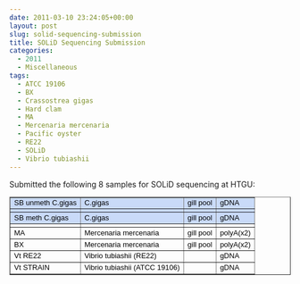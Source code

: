 ```yaml
---
date: 2011-03-10 23:24:05+00:00
layout: post
slug: solid-sequencing-submission
title: SOLiD Sequencing Submission
categories:
  - 2011
  - Miscellaneous
tags:
  - ATCC 19106
  - BX
  - Crassostrea gigas
  - Hard clam
  - MA
  - Mercenaria mercenaria
  - Pacific oyster
  - RE22
  - SOLiD
  - Vibrio tubiashii
---
```


Submitted the following 8 samples for SOLiD sequencing at HTGU:



<table cellpadding="0" cellspacing="0" style="font-family: arial,sans,sans-serif; font-size: 13px;" border="1" dir="ltr" >
<tbody >
<tr >

<td style="background-color: #c9daf8; text-align: left; vertical-align: bottom; color: #000000;" >SB unmeth C.gigas
</td>

<td style="background-color: #c9daf8; text-align: left; vertical-align: bottom; color: #000000;" >C.gigas
</td>

<td style="background-color: #c9daf8; text-align: left; vertical-align: bottom; color: #000000;" >gill pool
</td>

<td style="background-color: #c9daf8; text-align: left; vertical-align: bottom; color: #000000;" >gDNA
</td>
</tr>
<tr >

<td style="background-color: #c9daf8; vertical-align: bottom; color: #000000;" >
</td>

<td style="background-color: #c9daf8; vertical-align: bottom; color: #000000;" >
</td>

<td style="background-color: #c9daf8; vertical-align: bottom; color: #000000;" >
</td>

<td style="background-color: #c9daf8; vertical-align: bottom; color: #000000;" >
</td>
</tr>
<tr >

<td style="background-color: #c9daf8; text-align: left; vertical-align: bottom; color: #000000;" >SB meth C.gigas
</td>

<td style="background-color: #c9daf8; text-align: left; vertical-align: bottom; color: #000000;" >C.gigas
</td>

<td style="background-color: #c9daf8; text-align: left; vertical-align: bottom; color: #000000;" >gill pool
</td>

<td style="background-color: #c9daf8; text-align: left; vertical-align: bottom; color: #000000;" >gDNA
</td>
</tr>
<tr >

<td style="vertical-align: bottom;" >
</td>

<td >
</td>

<td >
</td>

<td >
</td>
</tr>
<tr >

<td style="text-align: left; vertical-align: bottom; color: #000000;" >MA
</td>

<td style="text-align: left; vertical-align: bottom; color: #000000;" >Mercenaria mercenaria
</td>

<td style="text-align: left; vertical-align: bottom; color: #000000;" >gill pool
</td>

<td style="text-align: left; vertical-align: bottom; color: #000000;" >polyA(x2)
</td>
</tr>
<tr >

<td style="text-align: left; vertical-align: bottom; color: #000000;" >BX
</td>

<td style="text-align: left; vertical-align: bottom; color: #000000;" >Mercenaria mercenaria
</td>

<td style="text-align: left; vertical-align: bottom; color: #000000;" >gill pool
</td>

<td style="text-align: left; vertical-align: bottom; color: #000000;" >polyA(x2)
</td>
</tr>
<tr >

<td style="text-align: left; vertical-align: bottom; color: #000000;" >Vt RE22
</td>

<td style="text-align: left; vertical-align: bottom; color: #000000;" >Vibrio tubiashii (RE22)
</td>

<td >
</td>

<td style="text-align: left; vertical-align: bottom; color: #000000;" >gDNA
</td>
</tr>
<tr >

<td style="text-align: left; vertical-align: bottom; color: #000000;" >Vt STRAIN
</td>

<td style="text-align: left; vertical-align: bottom; color: #000000;" >Vibrio tubiashii (ATCC 19106)
</td>

<td >
</td>

<td style="text-align: left; vertical-align: bottom; color: #000000;" >gDNA
</td>
</tr>
</tbody>
</table>


